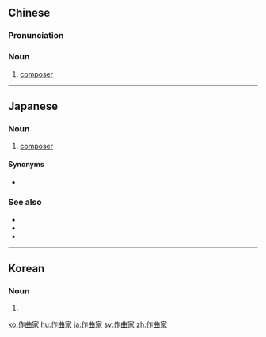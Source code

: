 ==Chinese==
{{zh-forms|type=21}}

===Pronunciation===
{{zh-pron
|m=zuòqǔjiā
|c=zok3 kuk1 gaa1
|mn=chok-khek-ka
|cat=n
}}

===Noun===
{{zh-noun}}

# [[composer]]

{{zh-cat|Occupations}}

----

==Japanese==
{{ja-kanjitab|さく|k1=さっ|きょく|か|yomi=o}}

===Noun===
{{ja-noun|count=人|さっきょくか}}

# [[composer]]

====Synonyms====
* {{ja-r|作曲者|さっきょくしゃ}}

===See also===
* {{ja-r|作詞家|さくしか}}
* {{ja-r|作詞者|さくししゃ}}
* {{ja-r|編曲者|へんきょくしゃ}}

----

==Korean==
{{ko-hanjatab}}

===Noun===
{{ko-noun|rv=jakgokga|hangeul=작곡가}}

# {{hanja form of|작곡가|composer}}

[[ko:作曲家]]
[[hu:作曲家]]
[[ja:作曲家]]
[[sv:作曲家]]
[[zh:作曲家]]